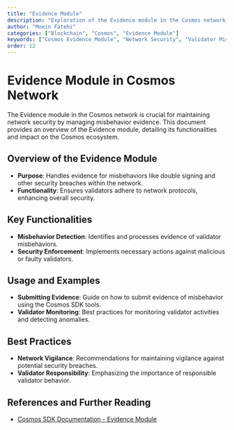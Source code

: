 ```yaml
---
title: "Evidence Module"
description: "Exploration of the Evidence module in the Cosmos network, focusing on its role in handling misbehavior and enhancing network security."
author: "Moein Fatehi"
categories: ["Blockchain", "Cosmos", "Evidence Module"]
keywords: ["Cosmos Evidence Module", "Network Security", "Validator Misbehavior", "Cosmos Network"]
order: 12
---
```


# Evidence Module in Cosmos Network

The Evidence module in the Cosmos network is crucial for maintaining network security by managing misbehavior evidence. This document provides an overview of the Evidence module, detailing its functionalities and impact on the Cosmos ecosystem.

## Overview of the Evidence Module
- **Purpose**: Handles evidence for misbehaviors like double signing and other security breaches within the network.
- **Functionality**: Ensures validators adhere to network protocols, enhancing overall security.

## Key Functionalities
- **Misbehavior Detection**: Identifies and processes evidence of validator misbehaviors.
- **Security Enforcement**: Implements necessary actions against malicious or faulty validators.

## Usage and Examples
- **Submitting Evidence**: Guide on how to submit evidence of misbehavior using the Cosmos SDK tools.
- **Validator Monitoring**: Best practices for monitoring validator activities and detecting anomalies.

## Best Practices
- **Network Vigilance**: Recommendations for maintaining vigilance against potential security breaches.
- **Validator Responsibility**: Emphasizing the importance of responsible validator behavior.

## References and Further Reading
- [Cosmos SDK Documentation - Evidence Module](https://docs.cosmos.network/master/modules/evidence/)

